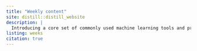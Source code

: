 ```yaml
---
title: "Weekly content"
site: distill::distill_website
description: |
  Introducing a core set of commonly used machine learning tools and practicing them in the R statistical programming language to understand their mathematical foundations, statistical limitations, and proper interpretation.
listing: weeks
citation: true
---
```

